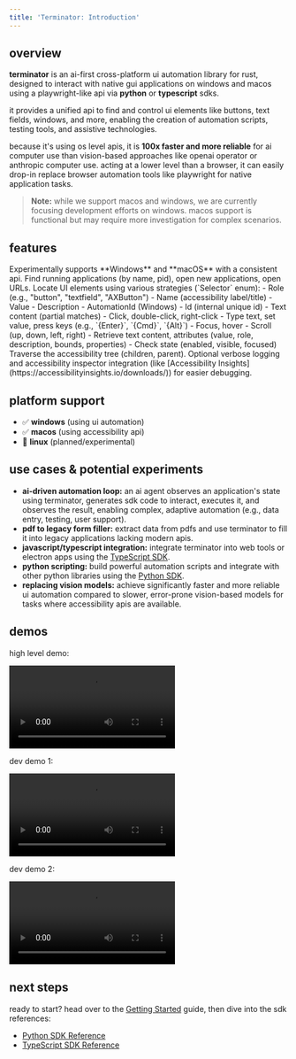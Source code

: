 ```yaml
---
title: 'Terminator: Introduction'
---
```



## overview

**terminator** is an ai-first cross-platform ui automation library for rust, designed to interact with native gui applications on windows and macos using a playwright-like api via **python** or **typescript** sdks.

it provides a unified api to find and control ui elements like buttons, text fields, windows, and more, enabling the creation of automation scripts, testing tools, and assistive technologies.

because it's using os level apis, it is **100x faster and more reliable** for ai computer use than vision-based approaches like openai operator or anthropic computer use. acting at a lower level than a browser, it can easily drop-in replace browser automation tools like playwright for native application tasks.

> **Note:** while we support macos and windows, we are currently focusing development efforts on windows. macos support is functional but may require more investigation for complex scenarios.

## features

<CardGroup cols={2}>
  <Card title="Cross-Platform">
    Experimentally supports **Windows** and **macOS** with a consistent api.
  </Card>
  <Card title="Application Control">
    Find running applications (by name, pid), open new applications, open URLs.
  </Card>
  <Card title="Element Discovery">
    Locate UI elements using various strategies (`Selector` enum):
    - Role (e.g., "button", "textfield", "AXButton")
    - Name (accessibility label/title)
    - Value
    - Description
    - AutomationId (Windows)
    - Id (internal unique id)
    - Text content (partial matches)
  </Card>
  <Card title="Element Interaction">
    - Click, double-click, right-click
    - Type text, set value, press keys (e.g., `{Enter}`, `{Cmd}`, `{Alt}`)
    - Focus, hover
    - Scroll (up, down, left, right)
    - Retrieve text content, attributes (value, role, description, bounds, properties)
    - Check state (enabled, visible, focused)
  </Card>
  <Card title="Element Hierarchy">
    Traverse the accessibility tree (children, parent).
  </Card>
    <Card title="Debugging">
    Optional verbose logging and accessibility inspector integration (like [Accessibility Insights](https://accessibilityinsights.io/downloads/)) for easier debugging.
  </Card>
</CardGroup>

## platform support

*   ✅ **windows** (using ui automation)
*   ✅ **macos** (using accessibility api)
*   🐧 **linux** (planned/experimental)

## use cases & potential experiments

*   **ai-driven automation loop:** an ai agent observes an application's state using terminator, generates sdk code to interact, executes it, and observes the result, enabling complex, adaptive automation (e.g., data entry, testing, user support).
*   **pdf to legacy form filler:** extract data from pdfs and use terminator to fill it into legacy applications lacking modern apis.
*   **javascript/typescript integration:** integrate terminator into web tools or electron apps using the [TypeScript SDK](/terminator/sdk-reference).
*   **python scripting:** build powerful automation scripts and integrate with other python libraries using the [Python SDK](/terminator/python-sdk-reference).
*   **replacing vision models:** achieve significantly faster and more reliable ui automation compared to slower, error-prone vision-based models for tasks where accessibility apis are available.

## demos

high level demo:

<video controls src="https://github.com/user-attachments/assets/024c06fa-19f2-4fc9-b52d-329768ee52d0"></video>

dev demo 1:

<video controls src="https://github.com/user-attachments/assets/890d6842-782c-4b2b-8920-224bd63c4545"></video>

dev demo 2:

<video controls src="https://github.com/user-attachments/assets/c9f472f7-79ed-49c6-a4d0-93608fa1ce55"></video>

## next steps

ready to start? head over to the [Getting Started](/terminator/getting-started) guide, then dive into the sdk references:

*   [Python SDK Reference](/terminator/python-sdk-reference)
*   [TypeScript SDK Reference](/terminator/sdk-reference)
